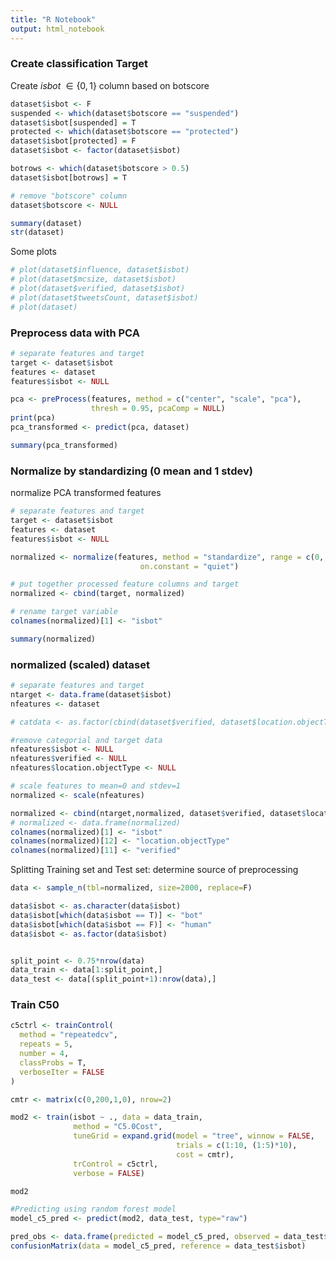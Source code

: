 ```yaml
---
title: "R Notebook"
output: html_notebook
---
```


### Create classification Target

Create $isbot \;\in \{0,1\}$ column based on botscore
```r
dataset$isbot <- F
suspended <- which(dataset$botscore == "suspended")
dataset$isbot[suspended] = T
protected <- which(dataset$botscore == "protected")
dataset$isbot[protected] = F
dataset$isbot <- factor(dataset$isbot)

botrows <- which(dataset$botscore > 0.5)
dataset$isbot[botrows] = T

# remove "botscore" column
dataset$botscore <- NULL

summary(dataset)
str(dataset)
```

Some plots
```r
# plot(dataset$influence, dataset$isbot)
# plot(dataset$mcsize, dataset$isbot)
# plot(dataset$verified, dataset$isbot)
# plot(dataset$tweetsCount, dataset$isbot)
# plot(dataset)
```


### Preprocess data with PCA
```r
# separate features and target
target <- dataset$isbot
features <- dataset
features$isbot <- NULL

pca <- preProcess(features, method = c("center", "scale", "pca"),
                  thresh = 0.95, pcaComp = NULL)
print(pca)
pca_transformed <- predict(pca, dataset)

summary(pca_transformed)
```

### Normalize by standardizing (0 mean and 1 stdev)

normalize PCA transformed features
```r
# separate features and target
target <- dataset$isbot
features <- dataset
features$isbot <- NULL

normalized <- normalize(features, method = "standardize", range = c(0, 1), 
                             on.constant = "quiet")

# put together processed feature columns and target
normalized <- cbind(target, normalized)

# rename target variable
colnames(normalized)[1] <- "isbot"

summary(normalized)
```


### normalized (scaled) dataset
```r
# separate features and target
ntarget <- data.frame(dataset$isbot)
nfeatures <- dataset

# catdata <- as.factor(cbind(dataset$verified, dataset$location.objectType))

#remove categorial and target data
nfeatures$isbot <- NULL
nfeatures$verified <- NULL
nfeatures$location.objectType <- NULL

# scale features to mean=0 and stdev=1
normalized <- scale(nfeatures)

normalized <- cbind(ntarget,normalized, dataset$verified, dataset$location.objectType)
# normalized <- data.frame(normalized)
colnames(normalized)[1] <- "isbot"
colnames(normalized)[12] <- "location.objectType"
colnames(normalized)[11] <- "verified"
```


Splitting Training set and Test set:
determine source of preprocessing
```r
data <- sample_n(tbl=normalized, size=2000, replace=F)

data$isbot <- as.character(data$isbot)
data$isbot[which(data$isbot == T)] <- "bot"
data$isbot[which(data$isbot == F)] <- "human"
data$isbot <- as.factor(data$isbot)


split_point <- 0.75*nrow(data)
data_train <- data[1:split_point,]
data_test <- data[(split_point+1):nrow(data),]
```


### Train C50

```r

c5ctrl <- trainControl(
  method = "repeatedcv",
  repeats = 5,
  number = 4,
  classProbs = T,
  verboseIter = FALSE
)

cmtr <- matrix(c(0,200,1,0), nrow=2)

mod2 <- train(isbot ~ ., data = data_train, 
              method = "C5.0Cost",
              tuneGrid = expand.grid(model = "tree", winnow = FALSE,
                                     trials = c(1:10, (1:5)*10),
                                     cost = cmtr),
              trControl = c5ctrl,
              verbose = FALSE)

mod2
```

```r
#Predicting using random forest model
model_c5_pred <- predict(mod2, data_test, type="raw")

pred_obs <- data.frame(predicted = model_c5_pred, observed = data_test$isbot)
confusionMatrix(data = model_c5_pred, reference = data_test$isbot)
```

